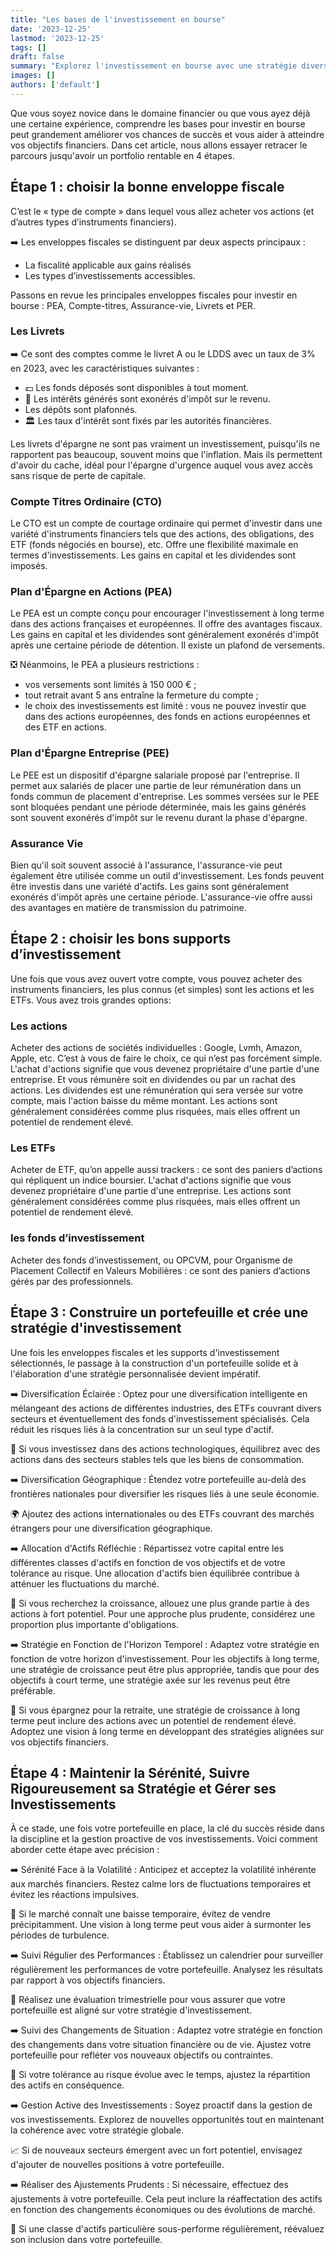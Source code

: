 ```yaml
---
title: "Les bases de l'investissement en bourse"
date: '2023-12-25'
lastmod: '2023-12-25'
tags: []
draft: false
summary: "Explorez l'investissement en bourse avec une stratégie diversifiée.       Choisissez des comptes appropriés, sélectionnez des actions et des ETFs,       et construisez un portefeuille adapté à vos objectifs financiers.       Restez informé et ajustez selon l'évolution du marché pour maximiser vos chances de succès."
images: []
authors: ['default']
---
```


Que vous soyez novice dans le domaine financier ou que vous ayez déjà une certaine expérience,
comprendre les bases pour investir en bourse peut grandement améliorer vos chances de succès et vous aider à atteindre vos objectifs financiers.
Dans cet article, nous allons essayer retracer le parcours jusqu'avoir un portfolio rentable en 4 étapes.

## Étape 1 : choisir la bonne enveloppe fiscale

C’est le « type de compte » dans lequel vous allez acheter vos actions (et d’autres types d’instruments financiers).

➡️ Les enveloppes fiscales se distinguent par deux aspects principaux :

- La fiscalité applicable aux gains réalisés
- Les types d’investissements accessibles.

Passons en revue les principales enveloppes fiscales pour investir en bourse :
PEA, Compte-titres, Assurance-vie, Livrets et PER.

### Les Livrets

➡️ Ce sont des comptes comme le livret A ou le LDDS avec un taux de 3% en 2023, avec les caractéristiques suivantes :

- 💵 Les fonds déposés sont disponibles à tout moment.
- 💸 Les intérêts générés sont exonérés d'impôt sur le revenu.
- Les dépôts sont plafonnés.
- 🏛️ Les taux d'intérêt sont fixés par les autorités financières.

Les livrets d'épargne ne sont pas vraiment un investissement, puisqu'ils ne rapportent pas beaucoup, souvent moins que l'inflation.
Mais ils permettent d'avoir du cache, idéal pour l'épargne d'urgence auquel vous avez accès sans risque de perte de capitale.

### Compte Titres Ordinaire (CTO)

Le CTO est un compte de courtage ordinaire qui permet d'investir dans une variété d'instruments financiers tels que des actions, des obligations,
des ETF (fonds négociés en bourse), etc.
Offre une flexibilité maximale en termes d'investissements.
Les gains en capital et les dividendes sont imposés.

### Plan d'Épargne en Actions (PEA)

Le PEA est un compte conçu pour encourager l'investissement à long terme dans des actions françaises et européennes.
Il offre des avantages fiscaux.
Les gains en capital et les dividendes sont généralement exonérés d'impôt après une certaine période de détention.
Il existe un plafond de versements.

❎ Néanmoins, le PEA a plusieurs restrictions :

- vos versements sont limités à 150 000 € ;
- tout retrait avant 5 ans entraîne la fermeture du compte ;
- le choix des investissements est limité : vous ne pouvez investir que dans des actions européennes, des fonds en actions européennes et des ETF en actions.

### Plan d'Épargne Entreprise (PEE)

Le PEE est un dispositif d'épargne salariale proposé par l'entreprise.
Il permet aux salariés de placer une partie de leur rémunération dans un fonds commun de placement d'entreprise.
Les sommes versées sur le PEE sont bloquées pendant une période déterminée,
mais les gains générés sont souvent exonérés d'impôt sur le revenu durant la phase d'épargne.

### Assurance Vie

Bien qu'il soit souvent associé à l'assurance, l'assurance-vie peut également être utilisée comme un outil d'investissement.
Les fonds peuvent être investis dans une variété d'actifs.
Les gains sont généralement exonérés d'impôt après une certaine période. L'assurance-vie offre aussi des avantages en matière de transmission du patrimoine.

## Étape 2 : choisir les bons supports d’investissement

Une fois que vous avez ouvert votre compte, vous pouvez acheter des instruments financiers,
les plus connus (et simples) sont les actions et les ETFs. Vous avez trois grandes options:

### Les actions

Acheter des actions de sociétés individuelles : Google, Lvmh, Amazon, Apple, etc. C’est à vous de faire le choix, ce qui n’est pas forcément simple.
L'achat d'actions signifie que vous devenez propriétaire d'une partie d'une entreprise. Et vous rémunère soit en dividendes ou par un rachat des actions.
Les dividendes est une rémunération qui sera versée sur votre compte, mais l'action baisse du même montant.
Les actions sont généralement considérées comme plus risquées, mais elles offrent un potentiel de rendement élevé.

### Les ETFs

Acheter de ETF, qu’on appelle aussi trackers : ce sont des paniers d’actions qui répliquent un indice boursier.
L'achat d'actions signifie que vous devenez propriétaire d'une partie d'une entreprise.
Les actions sont généralement considérées comme plus risquées, mais elles offrent un potentiel de rendement élevé.

### les fonds d’investissement

Acheter des fonds d’investissement, ou OPCVM, pour Organisme de Placement Collectif en Valeurs Mobilières : ce sont des paniers d’actions gérés par des professionnels.

## Étape 3 : Construire un portefeuille et crée une stratégie d'investissement

Une fois les enveloppes fiscales et les supports d'investissement sélectionnés,
le passage à la construction d'un portefeuille solide et à l'élaboration d'une stratégie personnalisée devient impératif.

➡️ Diversification Éclairée : Optez pour une diversification intelligente en mélangeant des actions de différentes industries, des ETFs couvrant divers secteurs et éventuellement des fonds d'investissement spécialisés. Cela réduit les risques liés à la concentration sur un seul type d'actif.

🚀 Si vous investissez dans des actions technologiques, équilibrez avec des actions dans des secteurs stables tels que les biens de consommation.

➡️ Diversification Géographique : Étendez votre portefeuille au-delà des frontières nationales pour diversifier les risques liés à une seule économie.

🌍 Ajoutez des actions internationales ou des ETFs couvrant des marchés étrangers pour une diversification géographique.

➡️ Allocation d'Actifs Réfléchie : Répartissez votre capital entre les différentes classes d'actifs en fonction de vos objectifs et de votre tolérance au risque. Une allocation d'actifs bien équilibrée contribue à atténuer les fluctuations du marché.

🚀 Si vous recherchez la croissance, allouez une plus grande partie à des actions à fort potentiel. Pour une approche plus prudente, considérez une proportion plus importante d'obligations.

➡️ Stratégie en Fonction de l'Horizon Temporel : Adaptez votre stratégie en fonction de votre horizon d'investissement. Pour les objectifs à long terme, une stratégie de croissance peut être plus appropriée, tandis que pour des objectifs à court terme, une stratégie axée sur les revenus peut être préférable.

🌟 Si vous épargnez pour la retraite, une stratégie de croissance à long terme peut inclure des actions avec un potentiel de rendement élevé.
Adoptez une vision à long terme en développant des stratégies alignées sur vos objectifs financiers.

## Étape 4 : Maintenir la Sérénité, Suivre Rigoureusement sa Stratégie et Gérer ses Investissements

À ce stade, une fois votre portefeuille en place, la clé du succès réside dans la discipline et la gestion proactive de vos investissements. Voici comment aborder cette étape avec précision :

➡️ Sérénité Face à la Volatilité : Anticipez et acceptez la volatilité inhérente aux marchés financiers. Restez calme lors de fluctuations temporaires et évitez les réactions impulsives.

🌟 Si le marché connaît une baisse temporaire, évitez de vendre précipitamment. Une vision à long terme peut vous aider à surmonter les périodes de turbulence.

➡️ Suivi Régulier des Performances : Établissez un calendrier pour surveiller régulièrement les performances de votre portefeuille. Analysez les résultats par rapport à vos objectifs financiers.

🔄 Réalisez une évaluation trimestrielle pour vous assurer que votre portefeuille est aligné sur votre stratégie d'investissement.

➡️ Suivi des Changements de Situation : Adaptez votre stratégie en fonction des changements dans votre situation financière ou de vie. Ajustez votre portefeuille pour refléter vos nouveaux objectifs ou contraintes.

🔄 Si votre tolérance au risque évolue avec le temps, ajustez la répartition des actifs en conséquence.

➡️ Gestion Active des Investissements : Soyez proactif dans la gestion de vos investissements. Explorez de nouvelles opportunités tout en maintenant la cohérence avec votre stratégie globale.

📈 Si de nouveaux secteurs émergent avec un fort potentiel, envisagez d'ajouter de nouvelles positions à votre portefeuille.

➡️ Réaliser des Ajustements Prudents : Si nécessaire, effectuez des ajustements à votre portefeuille. Cela peut inclure la réaffectation des actifs en fonction des changements économiques ou des évolutions de marché.

🔄 Si une classe d'actifs particulière sous-performe régulièrement, réévaluez son inclusion dans votre portefeuille.
